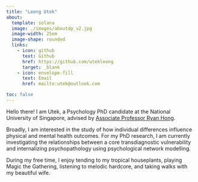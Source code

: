 ```yaml
---
title: "Leong Utek"
about:
  template: solana
  image: ./images/aboutdp_v2.jpg
  image-width: 25em
  image-shape: rounded
  links: 
    - icon: github
      text: Github
      href: https://github.com/utekleong
      target: _blank
    - icon: envelope-fill
      text: Email
      href: mailto:utek@outlook.com

toc: false
---
```


Hello there! I am Utek, a Psychology PhD candidate at the National University of Singapore, advised by [Associate Professor Ryan Hong](https://profile.nus.edu.sg/fass/psyhysr/).

Broadly, I am interested in the study of how individual differences influence physical and mental health outcomes. For my PhD research, I am currently investigating the relationships between a core transdiagnostic vulnerability and internalizing psychopathology using psychological network modelling.

During my free time, I enjoy tending to my tropical houseplants, playing Magic the Gathering, listening to melodic hardcore, and taking walks with my beautiful wife.
